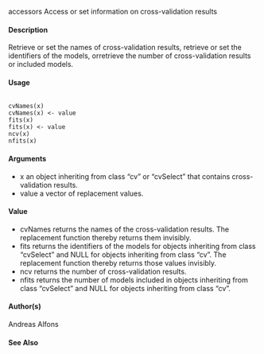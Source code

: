 accessors Access or set information on cross-validation results

#### Description 

Retrieve or set the names of cross-validation results, retrieve or set the identifiers of the models, orretrieve the number of cross-validation results or included models.

#### Usage 
<pre><code>
cvNames(x)
cvNames(x) <- value
fits(x)
fits(x) <- value
ncv(x)
nfits(x)
</code></pre>
#### Arguments 

* x an object inheriting from class "cv" or "cvSelect" that contains cross-validation results.
* value a vector of replacement values.

#### Value
* cvNames returns the names of the cross-validation results. The replacement function thereby returns
them invisibly.
* fits returns the identifiers of the models for objects inheriting from class "cvSelect" and NULL for
objects inheriting from class "cv". The replacement function thereby returns those values invisibly.
* ncv returns the number of cross-validation results.
* nfits returns the number of models included in objects inheriting from class "cvSelect" and NULL for objects inheriting from class "cv".

#### Author(s)
Andreas Alfons

#### See Also
cvFit, cvSelect, cvTuning

#### Examples 
```r

library("robustbase")
data("coleman")
set.seed(1234) # set seed for reproducibility
## set up folds for cross-validation
folds <- cvFolds(nrow(coleman), K = 5, R = 10)
## compare raw and reweighted LTS estimators for
## 50% and 75% subsets
```
```r
# 50% subsets
fitLts50 <- ltsReg(Y ~ ., data = coleman, alpha = 0.5)
cvFitLts50 <- cvLts(fitLts50, cost = rtmspe, folds = folds,
fit = "both", trim = 0.1)
```
```r
# 75% subsets
fitLts75 <- ltsReg(Y ~ ., data = coleman, alpha = 0.75)
cvFitLts75 <- cvLts(fitLts75, cost = rtmspe, folds = folds,
fit = "both", trim = 0.1)
# combine results into one object
cvFitsLts <- cvSelect("0.5" = cvFitLts50, "0.75" = cvFitLts75)
cvFitsLts
```
```r
# "cv" object
ncv(cvFitLts50)
nfits(cvFitLts50)
cvNames(cvFitLts50)
cvNames(cvFitLts50) <- c("improved", "initial")
fits(cvFitLts50)
aggregate.cv 5
```
```r
# "cvSelect" object
ncv(cvFitsLts)
nfits(cvFitsLts)
cvNames(cvFitsLts)
cvNames(cvFitsLts) <- c("improved", "initial")
fits(cvFitsLts)
fits(cvFitsLts) <- 1:2
cvFitsLts
